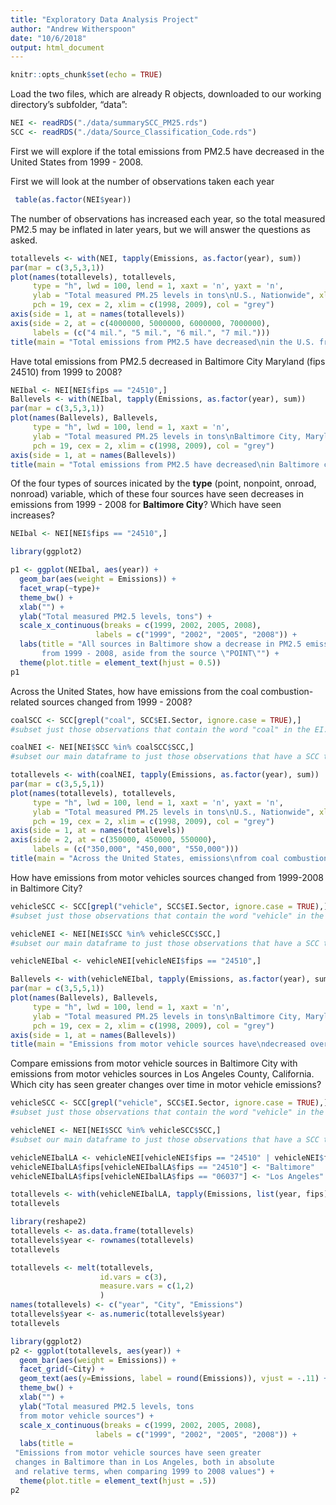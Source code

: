 ```yaml
---
title: "Exploratory Data Analysis Project"
author: "Andrew Witherspoon"
date: "10/6/2018"
output: html_document
---
```


```r
knitr::opts_chunk$set(echo = TRUE)
```

Load the two files, which are already R objects, downloaded to our working directory's subfolder, "data":
```r
NEI <- readRDS("./data/summarySCC_PM25.rds")
SCC <- readRDS("./data/Source_Classification_Code.rds")
```

First we will explore if the total emissions from PM2.5 have decreased in the United States from 1999 - 2008.

First we will look at the number of observations taken each year
```r
 table(as.factor(NEI$year))
```
The number of observations has increased each year, so the total measured PM2.5 may be inflated in later years, but we will answer the questions as asked.

```r
totallevels <- with(NEI, tapply(Emissions, as.factor(year), sum))
par(mar = c(3,5,3,1))
plot(names(totallevels), totallevels, 
     type = "h", lwd = 100, lend = 1, xaxt = 'n', yaxt = 'n',
     ylab = "Total measured PM.25 levels in tons\nU.S., Nationwide", xlab = "", 
     pch = 19, cex = 2, xlim = c(1998, 2009), col = "grey")
axis(side = 1, at = names(totallevels))
axis(side = 2, at = c(4000000, 5000000, 6000000, 7000000), 
     labels = (c("4 mil.", "5 mil.", "6 mil.", "7 mil.")))
title(main = "Total emissions from PM2.5 have decreased\nin the U.S. from 1999 to 2008")
```


Have total emissions from PM2.5 decreased in Baltimore City Maryland (fips 24510) from 1999 to 2008?

```r
NEIbal <- NEI[NEI$fips == "24510",]
Ballevels <- with(NEIbal, tapply(Emissions, as.factor(year), sum))
par(mar = c(3,5,3,1))
plot(names(Ballevels), Ballevels, 
     type = "h", lwd = 100, lend = 1, xaxt = 'n',
     ylab = "Total measured PM.25 levels in tons\nBaltimore City, Maryland", xlab = "", 
     pch = 19, cex = 2, xlim = c(1998, 2009), col = "grey")
axis(side = 1, at = names(Ballevels))
title(main = "Total emissions from PM2.5 have decreased\nin Baltimore comparing 1999 to 2008")
```

Of the four types of sources inicated by the __type__ (point, nonpoint, onroad, nonroad) variable, which of these four sources have seen decreases in emissions from 1999 - 2008 for __Baltimore City__?  Which have seen increases?

```r
NEIbal <- NEI[NEI$fips == "24510",]

library(ggplot2)

p1 <- ggplot(NEIbal, aes(year)) +
  geom_bar(aes(weight = Emissions)) +
  facet_wrap(~type)+
  theme_bw() +
  xlab("") +
  ylab("Total measured PM2.5 levels, tons") +
  scale_x_continuous(breaks = c(1999, 2002, 2005, 2008),
                   labels = c("1999", "2002", "2005", "2008")) +
  labs(title = "All sources in Baltimore show a decrease in PM2.5 emissions 
       from 1999 - 2008, aside from the source \"POINT\"") +
  theme(plot.title = element_text(hjust = 0.5))
p1
```

Across the United States, how have emissions from the coal combustion-related sources changed from 1999 - 2008?
```r
coalSCC <- SCC[grepl("coal", SCC$EI.Sector, ignore.case = TRUE),]
#subset just those observations that contain the word "coal" in the EI.Sector field

coalNEI <- NEI[NEI$SCC %in% coalSCC$SCC,]
#subset our main dataframe to just those observations that have a SCC that is also in the coalSSC dataframe we just created
```

```r
totallevels <- with(coalNEI, tapply(Emissions, as.factor(year), sum))
par(mar = c(3,5,5,1))
plot(names(totallevels), totallevels, 
     type = "h", lwd = 100, lend = 1, xaxt = 'n', yaxt = 'n',
     ylab = "Total measured PM.25 levels in tons\nU.S., Nationwide", xlab = "", 
     pch = 19, cex = 2, xlim = c(1998, 2009), col = "grey")
axis(side = 1, at = names(totallevels))
axis(side = 2, at = c(350000, 450000, 550000), 
     labels = (c("350,000", "450,000", "550,000")))
title(main = "Across the United States, emissions\nfrom coal combustion-related sources\nhave decreased from 1999 - 2008")
```

How have emissions from motor vehicles sources changed from 1999-2008 in Baltimore City?
```r
vehicleSCC <- SCC[grepl("vehicle", SCC$EI.Sector, ignore.case = TRUE),]
#subset just those observations that contain the word "vehicle" in the EI.Sector field

vehicleNEI <- NEI[NEI$SCC %in% vehicleSCC$SCC,]
#subset our main dataframe to just those observations that have a SCC that is also in the vehicleSSC dataframe we just created

vehicleNEIbal <- vehicleNEI[vehicleNEI$fips == "24510",]
```

```r
Ballevels <- with(vehicleNEIbal, tapply(Emissions, as.factor(year), sum))
par(mar = c(3,5,5,1))
plot(names(Ballevels), Ballevels, 
     type = "h", lwd = 100, lend = 1, xaxt = 'n',
     ylab = "Total measured PM.25 levels in tons\nBaltimore City, Maryland", xlab = "", 
     pch = 19, cex = 2, xlim = c(1998, 2009), col = "grey")
axis(side = 1, at = names(Ballevels))
title(main = "Emissions from motor vehicle sources have\ndecreased overall in Baltimore from 1999 to 2008")
```

Compare emissions from motor vehicle sources in Baltimore City with emissions from motor vehicles sources in Los Angeles County, California.  Which city has seen greater changes over time in motor vehicle emissions?
```r
vehicleSCC <- SCC[grepl("vehicle", SCC$EI.Sector, ignore.case = TRUE),]
#subset just those observations that contain the word "vehicle" in the EI.Sector field

vehicleNEI <- NEI[NEI$SCC %in% vehicleSCC$SCC,]
#subset our main dataframe to just those observations that have a SCC that is also in the vehicleSSC dataframe we just created

vehicleNEIbalLA <- vehicleNEI[vehicleNEI$fips == "24510" | vehicleNEI$fips == "06037",]
vehicleNEIbalLA$fips[vehicleNEIbalLA$fips == "24510"] <- "Baltimore"
vehicleNEIbalLA$fips[vehicleNEIbalLA$fips == "06037"] <- "Los Angeles"
```

```r
totallevels <- with(vehicleNEIbalLA, tapply(Emissions, list(year, fips), sum))
totallevels

library(reshape2)
totallevels <- as.data.frame(totallevels)
totallevels$year <- rownames(totallevels)
totallevels

totallevels <- melt(totallevels,
                    id.vars = c(3),
                    measure.vars = c(1,2)
                    )
names(totallevels) <- c("year", "City", "Emissions")
totallevels$year <- as.numeric(totallevels$year)
totallevels
```

```r
library(ggplot2)
p2 <- ggplot(totallevels, aes(year)) +
  geom_bar(aes(weight = Emissions)) +
  facet_grid(~City) +
  geom_text(aes(y=Emissions, label = round(Emissions)), vjust = -.11) +
  theme_bw() +
  xlab("") +
  ylab("Total measured PM2.5 levels, tons
  from motor vehicle sources") +
  scale_x_continuous(breaks = c(1999, 2002, 2005, 2008),
                   labels = c("1999", "2002", "2005", "2008")) +
  labs(title = 
 "Emissions from motor vehicle sources have seen greater 
 changes in Baltimore than in Los Angeles, both in absolute 
 and relative terms, when comparing 1999 to 2008 values") +
  theme(plot.title = element_text(hjust = .5))
p2
```